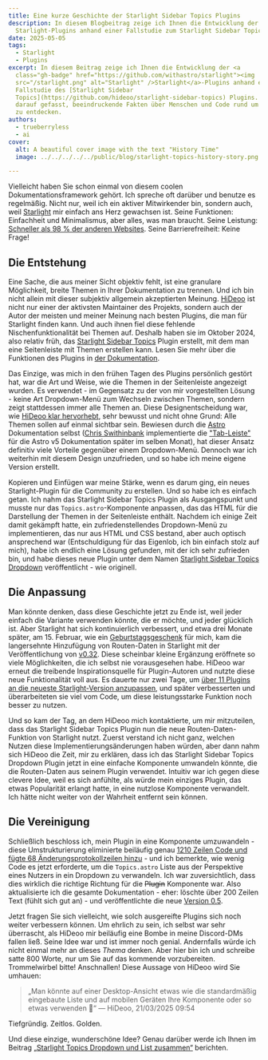 ```yaml
---
title: Eine kurze Geschichte der Starlight Sidebar Topics Plugins
description: In diesem Blogbeitrag zeige ich Ihnen die Entwicklung der
  Starlight-Plugins anhand einer Fallstudie zum Starlight Sidebar Topics Plugin.
date: 2025-05-05
tags:
  - Starlight
  - Plugins
excerpt: In diesem Beitrag zeige ich Ihnen die Entwicklung der <a
  class="gh-badge" href="https://github.com/withastro/starlight"><img
  src="/starlight.png" alt="Starlight" />Starlight</a>-Plugins anhand einer
  Fallstudie des [Starlight Sidebar
  Topics](https://github.com/hideoo/starlight-sidebar-topics) Plugins. Seien Sie
  darauf gefasst, beeindruckende Fakten über Menschen und Code rund um Starlight
  zu entdecken.
authors:
  - trueberryless
  - ai
cover:
  alt: A beautiful cover image with the text "History Time"
  image: ../../../../../public/blog/starlight-topics-history-story.png

---
```


Vielleicht haben Sie schon einmal von diesem coolen Dokumentationsframework gehört. Ich spreche oft darüber und benutze es regelmäßig. Nicht nur, weil ich ein aktiver Mitwirkender bin, sondern auch, weil [Starlight](https://starlight.astro.build) mir einfach ans Herz gewachsen ist. Seine Funktionen: Einfachheit und Minimalismus, aber alles, was man braucht. Seine Leistung: [Schneller als 98 % der anderen Websites](https://www.websitecarbon.com/website/starlight-astro-build-getting-started/). Seine Barrierefreiheit: Keine Frage!

## Die Entstehung

Eine Sache, die aus meiner Sicht objektiv fehlt, ist eine granulare Möglichkeit, breite Themen in Ihrer Dokumentation zu trennen. Und ich bin nicht allein mit dieser subjektiv allgemein akzeptierten Meinung. [HiDeoo](https://github.com/HiDeoo) ist nicht nur einer der aktivsten Maintainer des Projekts, sondern auch der Autor der meisten und meiner Meinung nach besten Plugins, die man für Starlight finden kann. Und auch ihnen fiel diese fehlende Nischenfunktionalität bei Themen auf. Deshalb haben sie im Oktober 2024, also relativ früh, das [Starlight Sidebar Topics](https://github.com/hideoo/starlight-sidebar-topics) Plugin erstellt, mit dem man eine Seitenleiste mit Themen erstellen kann. Lesen Sie mehr über die Funktionen des Plugins in [der Dokumentation](https://starlight-sidebar-topics.trueberryless.org/).

Das Einzige, was mich in den frühen Tagen des Plugins persönlich gestört hat, war die Art und Weise, wie die Themen in der Seitenleiste angezeigt wurden. Es verwendet - im Gegensatz zu der von mir vorgestellten Lösung - keine Art Dropdown-Menü zum Wechseln zwischen Themen, sondern zeigt stattdessen immer alle Themen an. Diese Designentscheidung war, wie [HiDeoo klar hervorhebt](https://github.com/HiDeoo/starlight-sidebar-topics/issues/2#issuecomment-2410196392), sehr bewusst und nicht ohne Grund: Alle Themen sollen auf einmal sichtbar sein. Bewiesen durch die [Astro](https://github.com/withastro) Dokumentation selbst ([Chris Swithinbank](https://github.com/delucis) implementierte die ["Tab-Leiste"](https://github.com/withastro/docs/pull/9890) für die Astro v5 Dokumentation später im selben Monat), hat dieser Ansatz definitiv viele Vorteile gegenüber einem Dropdown-Menü. Dennoch war ich weiterhin mit diesem Design unzufrieden, und so habe ich meine eigene Version erstellt.

Kopieren und Einfügen war meine Stärke, wenn es darum ging, ein neues Starlight-Plugin für die Community zu erstellen. Und so habe ich es einfach getan. Ich nahm das Starlight Sidebar Topics Plugin als Ausgangspunkt und musste nur das `Topics.astro`-Komponente anpassen, das das HTML für die Darstellung der Themen in der Seitenleiste enthält. Nachdem ich einige Zeit damit gekämpft hatte, ein zufriedenstellendes Dropdown-Menü zu implementieren, das nur aus HTML und CSS bestand, aber auch optisch ansprechend war (Entschuldigung für das Eigenlob, ich bin einfach stolz auf mich), habe ich endlich eine Lösung gefunden, mit der ich sehr zufrieden bin, und habe dieses neue Plugin unter dem Namen [Starlight Sidebar Topics Dropdown](https://github.com/trueberryless-org/starlight-sidebar-topics-dropdown) veröffentlicht - wie originell.

## Die Anpassung

Man könnte denken, dass diese Geschichte jetzt zu Ende ist, weil jeder einfach die Variante verwenden könnte, die er möchte, und jeder glücklich ist. Aber Starlight hat sich kontinuierlich verbessert, und etwa drei Monate später, am 15. Februar, wie ein [Geburtstagsgeschenk](https://trueberryless.org/work/20th-birthday/) für mich, kam die langersehnte Hinzufügung von Routen-Daten in Starlight mit der Veröffentlichung von [v0.32](https://github.com/withastro/starlight/releases/tag/@astrojs/starlight@0.32.0). Diese scheinbar kleine Ergänzung eröffnete so viele Möglichkeiten, die ich selbst nie vorausgesehen habe. HiDeoo war erneut die treibende Inspirationsquelle für Plugin-Autoren und nutzte diese neue Funktionalität voll aus. Es dauerte nur zwei Tage, um [über 11 Plugins an die neueste Starlight-Version anzupassen](https://bsky.app/profile/hideoo.dev/post/3liffpudc5c2b), und später verbesserten und überarbeiteten sie viel vom Code, um diese leistungsstarke Funktion noch besser zu nutzen.

Und so kam der Tag, an dem HiDeoo mich kontaktierte, um mir mitzuteilen, dass das Starlight Sidebar Topics Plugin nun die neue Routen-Daten-Funktion von Starlight nutzt. Zuerst verstand ich nicht ganz, welchen Nutzen diese Implementierungsänderungen haben würden, aber dann nahm sich HiDeoo die Zeit, mir zu erklären, dass ich das Starlight Sidebar Topics Dropdown Plugin jetzt in eine einfache Komponente umwandeln könnte, die die Routen-Daten aus seinem Plugin verwendet. Intuitiv war ich gegen diese clevere Idee, weil es sich anfühlte, als würde mein einziges Plugin, das etwas Popularität erlangt hatte, in eine nutzlose Komponente verwandelt. Ich hätte nicht weiter von der Wahrheit entfernt sein können.

## Die Vereinigung

Schließlich beschloss ich, mein Plugin in eine Komponente umzuwandeln - diese Umstrukturierung eliminierte beiläufig genau [1210 Zeilen Code und fügte 68 Änderungsprotokollzeilen hinzu](https://github.com/trueberryless-org/starlight-sidebar-topics-dropdown/pull/40) - und ich bemerkte, wie wenig Code es jetzt erforderte, um die `Topics.astro` Liste aus der Perspektive eines Nutzers in ein Dropdown zu verwandeln. Ich war zuversichtlich, dass dies wirklich die richtige Richtung für die ~~Plugin~~ Komponente war. Also aktualisierte ich die gesamte Dokumentation - eher: löschte über 200 Zeilen Text (fühlt sich gut an) - und veröffentlichte die neue [Version 0.5](https://github.com/trueberryless-org/starlight-sidebar-topics-dropdown/releases/tag/starlight-sidebar-topics-dropdown%400.5.0).

Jetzt fragen Sie sich vielleicht, wie solch ausgereifte Plugins sich noch weiter verbessern können. Um ehrlich zu sein, ich selbst war sehr überrascht, als HiDeoo mir beiläufig eine Bombe in meine Discord-DMs fallen ließ. Seine Idee war und ist immer noch genial. Andernfalls würde ich nicht einmal mehr an dieses *Thema* denken. Aber hier bin ich und schreibe satte 800 Worte, nur um Sie auf das kommende vorzubereiten. Trommelwirbel bitte! Anschnallen! Diese Aussage von HiDeoo wird Sie umhauen:

> „Man könnte auf einer Desktop-Ansicht etwas wie die standardmäßig eingebaute Liste und auf mobilen Geräten Ihre Komponente oder so etwas verwenden 🧠“ — HiDeoo, 21/03/2025 09:54

Tiefgründig. Zeitlos. Golden.

Und diese einzige, wunderschöne Idee? Genau darüber werde ich Ihnen im Beitrag [„Starlight Topics Dropdown und List zusammen“](/de/blog/starlight-dropdown-and-list-together/) berichten.
